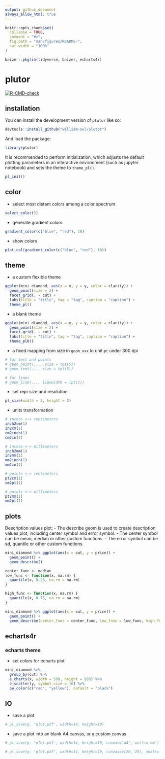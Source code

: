 ```yaml
---
output: github_document
always_allow_html: true
---
```


<!-- README.md is generated from README.Rmd. Please edit that file -->

```r
knitr::opts_chunk$set(
  collapse = TRUE,
  comment = "#>",
  fig.path = "man/figures/README-",
  out.width = "100%"
)

baizer::pkglib(tidyverse, baizer, echarts4r)
```

# plutor

<!-- badges: start -->
[![R-CMD-check](https://github.com/william-swl/plutor/actions/workflows/R-CMD-check.yaml/badge.svg)](https://github.com/william-swl/plutor/actions/workflows/R-CMD-check.yaml)
<!-- badges: end -->

## installation

You can install the development version of `plutor` like so:

``` r
devtools::install_github("william-swl/plutor")
```
And load the package:
```r
library(plutor)
```

It is recommended to perform initialization, which adjusts the default plotting parameters in an interactive environment (such as jupyter notebook) and sets the theme to `theme_pl()`.

```r
pl_init()
```


## color

- select most distant colors among a color spectrum
```r
select_color(5)
```

- generate gradient colors
```r
gradient_color(c("blue", "red"), 10)
```

- show colors
```r
plot_col(gradient_color(c("blue", "red"), 10))
```



## theme

- a custom flexible theme
```r
ggplot(mini_diamond, aes(x = x, y = y, color = clarity)) +
  geom_point(size = 2) +
  facet_grid(. ~ cut) +
  labs(title = "title", tag = "tag", caption = "caption") +
  theme_pl()
```

- a blank theme
```r
ggplot(mini_diamond, aes(x = x, y = y, color = clarity)) +
  geom_point(size = 2) +
  facet_grid(. ~ cut) +
  labs(title = "title", tag = "tag", caption = "caption") +
  theme_pl0()
```


- a fixed mapping from size in `geom_xxx` to unit `pt` under 300 dpi
```r
# for text and points
# geom_point(..., size = tpt(5))
# geom_text(..., size = tpt(5))

# for lines
# geom_line(..., linewidth = lpt(1))
```

- set repr size and resolution
```r
pl_size(width = 3, height = 2)
```


- units transformation
```r
# inches <-> centimeters
inch2cm(1)
in2cm(1)
cm2inch(1)
cm2in(1)

# inches <-> millimeters
inch2mm(1)
in2mm(1)
mm2inch(1)
mm2in(1)

# points <-> centimeters
pt2cm(1)
cm2pt(1)

# points <-> millimeters
pt2mm(1)
mm2pt(1)
```

## plots

Description values plot: 
- The describe geom is used to create description values plot, including center symbol and error symbol.
- The center symbol can be mean, median or other custom functions.
- The error symbol can be sd, quantile or other custom functions.

```r
mini_diamond %>% ggplot(aes(x = cut, y = price)) +
  geom_point() +
  geom_describe()
```

```r
center_func <- median
low_func <- function(x, na.rm) {
  quantile(x, 0.25, na.rm = na.rm)
}

high_func <- function(x, na.rm) {
  quantile(x, 0.75, na.rm = na.rm)
}

mini_diamond %>% ggplot(aes(x = cut, y = price)) +
  geom_point() +
  geom_describe(center_func = center_func, low_func = low_func, high_func = high_func)
```



## echarts4r

### echarts theme

- set colors for echarts plot
```r
mini_diamond %>%
  group_by(cut) %>%
  e_charts(x, width = 500, height = 500) %>%
  e_scatter(y, symbol_size = 10) %>%
  pe_color(c("red", "yellow"), default = "black")
```

## IO
- save a plot
```r
# pl_save(p, 'plot.pdf', width=14, height=10)
```

- save a plot into an blank A4 canvas, or a custom canvas
```r
# pl_save(p, 'plot.pdf', width=14, height=10, canvas='A4', units='cm')

# pl_save(p, 'plot.pdf', width=14, height=10, canvas=c(20, 25), units='cm')
```

